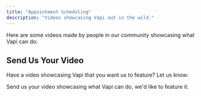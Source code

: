 ```yaml
---
title: "Appointment Scheduling"
description: "Videos showcasing Vapi out in the wild."
---
```


Here are some videos made by people in our community showcasing what Vapi can do:

<div class="video-grid">

</div>

## Send Us Your Video

Have a video showcasing Vapi that you want us to feature? Let us know:

<CardGroup cols={2}>
  <Card
    title="Send Us Your Video"
    icon="video-arrow-up-right"
    iconType="solid"
    href="https://tally.so/r/3yD9Wx"
  >
    Send us your video showcasing what Vapi can do, we'd like to feature it.
  </Card>
</CardGroup>
